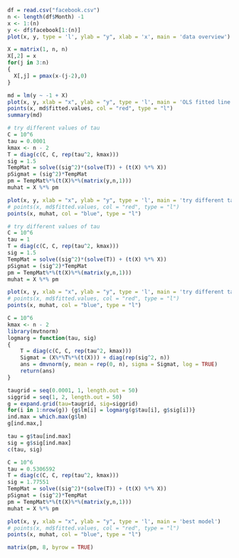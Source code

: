 
```r
df = read.csv("facebook.csv")
n <- length(df$Month) -1
x <- 1:(n)
y <- df$facebook[1:(n)]
plot(x, y, type = 'l', ylab = "y", xlab = 'x', main = 'data overview')
```
```r
X = matrix(1, n, n)
X[,2] = x
for(j in 3:n)
{ 
  X[,j] = pmax(x-(j-2),0)
}
```

```r
md = lm(y ~ -1 + X)
plot(x, y, xlab = "x", ylab = "y", type = 'l', main = 'OLS fitted line')
points(x, md$fitted.values, col = "red", type = "l")
summary(md)
```
```r
# try different values of tau
C = 10^6
tau = 0.0001
kmax <- n - 2
T = diag(c(C, C, rep(tau^2, kmax)))
sig = 1.5
TempMat = solve((sig^2)*(solve(T)) + (t(X) %*% X))
pSigmat = (sig^2)*TempMat
pm = TempMat%*%(t(X)%*%(matrix(y,n,1)))
muhat = X %*% pm

plot(x, y, xlab = "x", ylab = "y", type = 'l', main = 'try different tau')
# points(x, md$fitted.values, col = "red", type = "l")
points(x, muhat, col = "blue", type = "l")
```

```r
# try different values of tau
C = 10^6
tau = 1
T = diag(c(C, C, rep(tau^2, kmax)))
sig = 1.5
TempMat = solve((sig^2)*(solve(T)) + (t(X) %*% X))
pSigmat = (sig^2)*TempMat
pm = TempMat%*%(t(X)%*%(matrix(y,n,1)))
muhat = X %*% pm

plot(x, y, xlab = "x", ylab = "y", type = 'l', main = 'try different tau')
# points(x, md$fitted.values, col = "red", type = "l")
points(x, muhat, col = "blue", type = "l")
```




```r
C = 10^6
kmax <- n - 2
library(mvtnorm)
logmarg = function(tau, sig)
{
    T = diag(c(C, C, rep(tau^2, kmax)))
    Sigmat = (X%*%T%*%(t(X))) + diag(rep(sig^2, n))
    ans = dmvnorm(y, mean = rep(0, n), sigma = Sigmat, log = TRUE) 
    return(ans)
}
```

```r
taugrid = seq(0.0001, 1, length.out = 50)
siggrid = seq(1, 2, length.out = 50)
g = expand.grid(tau=taugrid, sig=siggrid)
for(i in 1:nrow(g)) {g$lm[i] = logmarg(g$tau[i], g$sig[i])}
ind.max = which.max(g$lm)
g[ind.max,]                                      

tau = g$tau[ind.max]
sig = g$sig[ind.max]
c(tau, sig)
```
```r
C = 10^6
tau = 0.5306592
T = diag(c(C, C, rep(tau^2, kmax)))
sig = 1.77551
TempMat = solve((sig^2)*(solve(T)) + (t(X) %*% X))
pSigmat = (sig^2)*TempMat
pm = TempMat%*%(t(X)%*%(matrix(y,n,1)))
muhat = X %*% pm

plot(x, y, xlab = "x", ylab = "y", type = 'l', main = 'best model')
# points(x, md$fitted.values, col = "red", type = "l")
points(x, muhat, col = "blue", type = "l")
```
```r
matrix(pm, 8, byrow = TRUE)
```






